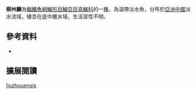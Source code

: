 {{Speciesbox
| name = 柳州鱖
| image = 
| image_width = 250px
| image_caption = 
| status = NE
| status_system = IUCN3.1
| genus = Siniperca
| species = liuzhouensis
| authority = Zhou, Kong & Zhu, 1987
| synonyms = 
|}}

'''柳州鱖'''為[[輻鰭魚綱|輻鰭魚綱]][[鱸形目|鱸形目]][[鱸亞目|鱸亞目]][[真鱸科|真鱸科]]的一[[種|種]]，為溫帶淡水魚，分布於[[亞洲|亞洲]][[中國|中國]]淡水流域，棲息在底中層水域，生活習性不明。
==參考資料==
*{{FishBase_species|genus=Siniperca|species=liuzhouensis|year=2016|month=8}}

== 擴展閱讀 == 
{{refbegin}}
{{wikispecies-inline|Siniperca liuzhouensis|柳州鱖}}
{{refend}}
{{Taxonbar|from=Q5553028}}

[[Category:鱖屬|liuzhouensis]]


{{魚類小作品}}